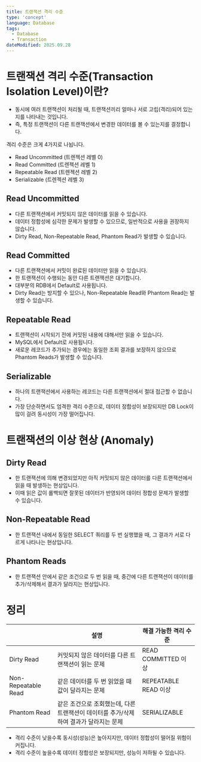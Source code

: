 ```yaml
---
title: 트랜잭션 격리 수준
type: 'concept'
language: Database
tags:
  - Database
  - Transaction
dateModified: 2025.09.28
---
```



# 트랜잭션 격리 수준(Transaction Isolation Level)이란?

- 동시에 여러 트랜잭션이 처리될 때, 트랜잭션끼리 얼마나 서로 고립(격리)되어 있는지를 나타내는 것입니다.
- 즉, 특정 트랜잭션이 다른 트랜잭션에서 변경한 데이터를 볼 수 있는지를 결정합니다.

격리 수준은 크게 4가지로 나뉩니다.

- Read Uncommitted (트렌젝션 레벨 0)
- Read Committed (트렌젝션 레벨 1)
- Repeatable Read (트렌젝션 레벨 2)
- Serializable (트렌젝션 레벨 3)

## Read Uncommitted

- 다른 트랜잭션에서 커밋되지 않은 데이터를 읽을 수 있습니다.
- 데이터 정합성에 심각한 문제가 발생할 수 있으므로, 일반적으로 사용을 권장하지 않습니다.
- Dirty Read, Non-Repeatable Read, Phantom Read가 발생할 수 있습니다.

## Read Committed

- 다른 트랜잭션에서 커밋이 완료된 데이터만 읽을 수 있습니다.
- 한 트랜잭션이 수행되는 동안 다른 트랜잭션은 대기합니다.
- 대부분의 RDB에서 Default로 사용됩니다.
- Dirty Read는 방지할 수 있으나, Non-Repeatable Read와 Phantom Read는 발생할 수 있습니다.

## Repeatable Read

- 트랜잭션이 시작되기 전에 커밋된 내용에 대해서만 읽을 수 있습니다.
- MySQL에서 Default로 사용됩니다.
- 새로운 레코드가 추가되는 경우에는 동일한 조회 결과를 보장하지 않으므로 Phantom Reads가 발생할 수 있습니다.

## Serializable

- 하나의 트랜잭션에서 사용하는 레코드는 다른 트랜잭션에서 절대 접근할 수 없습니다.
- 가장 단순하면서도 엄격한 격리 수준으로, 데이터 정합성이 보장되지만 DB Lock이 많이 걸려 동시성이 가장 떨어집니다.

# 트랜잭션의 이상 현상 (Anomaly)

## Dirty Read

- 한 트랜잭션에 의해 변경되었지만 아직 커밋되지 않은 데이터를 다른 트랜잭션에서 읽을 때 발생하는 현상입니다.
- 이때 읽은 값이 롤백되면 잘못된 데이터가 반영되어 데이터 정합성 문제가 발생할 수 있습니다.

<ImageContainer category="database" fileName="dirty-read.png" alt="Dirty Read 예시" />

## Non-Repeatable Read

- 한 트랜잭션 내에서 동일한 SELECT 쿼리를 두 번 실행했을 때, 그 결과가 서로 다르게 나타나는 현상입니다.

<ImageContainer
  category="database"
  fileName="non-repeatable-read.png"
  alt="배열에서 랜덤 요소 추출 예시"
/>

## Phantom Reads

- 한 트랜잭션 안에서 같은 조건으로 두 번 읽을 때, 중간에 다른 트랜잭션이 데이터를 추가/삭제해서 결과가 달라지는 현상입니다.

<ImageContainer
  category="database"
  fileName="phantom-read.png"
  alt="배열에서 랜덤 요소 추출 예시"
/>

# 정리

|                     | 설명                                                                                  | 해결 가능한 격리 수준 |
| ------------------- | ------------------------------------------------------------------------------------- | --------------------- |
| Dirty Read          | 커밋되지 않은 데이터를 다른 트랜잭션이 읽는 문제                                      | READ COMMITTED 이상   |
| Non-Repeatable Read | 같은 데이터를 두 번 읽었을 때 값이 달라지는 문제                                      | REPEATABLE READ 이상  |
| Phantom Read        | 같은 조건으로 조회했는데, 다른 트랜잭션이 데이터를 추가/삭제하여 결과가 달라지는 문제 | SERIALIZABLE          |

- 격리 수준이 낮을수록 동시성(성능)은 높아지지만, 데이터 정합성이 떨어질 위험이 커집니다.
- 격리 수준이 높을수록 데이터 정합성은 보장되지만, 성능이 저하될 수 있습니다.
